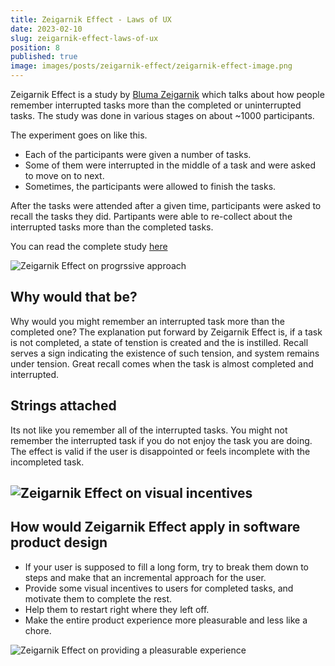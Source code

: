 ```yaml
---
title: Zeigarnik Effect - Laws of UX
date: 2023-02-10
slug: zeigarnik-effect-laws-of-ux
position: 8
published: true
image: images/posts/zeigarnik-effect/zeigarnik-effect-image.png
---
```


Zeigarnik Effect is a study by [Bluma Zeigarnik](https://en.wikipedia.org/wiki/Bluma_Zeigarnik) which talks about how people remember interrupted tasks more than the completed or uninterrupted tasks. The study was done in various stages on about ~1000 participants. 

The experiment goes on like this. 

- Each of the participants were given a number of tasks.
- Some of them were interrupted in the middle of a task and were asked to move on to next. 
- Sometimes, the participants were allowed to finish the tasks. 

After the tasks were attended after a given time, participants were asked to recall the tasks they did. Partipants were able to re-collect about the interrupted tasks more than the completed tasks. 

You can read the complete study [here](https://codeblab.com/wp-content/uploads/2009/12/On-Finished-and-Unfinished-Tasks.pdf)

![Zeigarnik Effect on progrssive approach](/images/posts/zeigarnik-effect/zeigarnik-effect-complete-form.png)

## Why would that be?

Why would you might remember an interrupted task more than the completed one? The explanation put forward by Zeigarnik Effect is, if a task is not completed, a state of tenstion is created and the 
<Dictionary 
word="quasi-need" 
explanation="in the social psychology of Kurt Lewin, a tension state that initiates goal-directed activity and that has an origin in intent or purpose rather than in a biological deficit." /> is instilled. 
Recall serves a sign indicating the existence of such tension, and system remains under tension. Great recall comes when the task is almost completed and interrupted.
## Strings attached

Its not like you remember all of the interrupted tasks. You might not remember the interrupted task if you do not enjoy the task you are doing. The effect is valid if the user is disappointed or feels incomplete with the incompleted task. 

![Zeigarnik Effect on visual incentives](/images/posts/zeigarnik-effect/zeigarnik-effect-profile-update.png)
---

## How would Zeigarnik Effect apply in software product design

- If your user is supposed to fill a long form, try to break them down to steps and make that an incremental approach for the user. 
- Provide some visual incentives to users for completed tasks, and motivate them to complete the rest.
- Help them to restart right where they left off.
- Make the entire product experience more pleasurable and less like a chore. 

![Zeigarnik Effect on providing a pleasurable experience](/images/posts/zeigarnik-effect/zeigarnik-effect-watching-video.png)